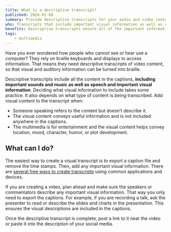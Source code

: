 ```yaml
---
title: What is a descriptive transcript?
published: 2024-02-08
summary: Provide descriptive transcripts for your audio and video content.
who: Transcripts that include important visual information as well as caption content help people who are deaf, blind and people who are deaf-blind.
benefits: Descriptive transcripts ensure all of the important information in your audio and video content is searchable.
tags:
    - multimedia
---
```


Have you ever wondered how people who cannot see or hear use a computer? They rely on braille keyboards and displays to access information. That means they need descriptive transcripts of video content, so that visual and auditory information can be turned into braille. 

Descriptive transcripts include all the content in the captions, **including important sounds and music as well as speech and important visual information**. Deciding what visual information to include takes some practice. It also depends on what type of content is being transcribed. Add visual content to the transcript when:

- Someone speaking refers to the content but doesn’t describe it.
- The visual content conveys useful information and is not included anywhere in the captions.
- The multimedia is for entertainment and the visual content helps convey location,  mood, character, humor, or plot development.

## What can I do?

The easiest way to create a visual transcript is to export a caption file and remove the time stamps. Then, add any important visual information. There are [several free ways to create transcripts](https://accessiblecommunity.org/blog/free-transcription/) using common applications and devices.

If you are creating a video, plan ahead and make sure the speakers or commentators describe any important visual information. That way you only need to export the captions. For example, if you are recording a talk, ask the presenter to read or describe the slides and charts in the presentation. This ensures the visual descriptions are included in the captions. 

Once the descriptive transcript is complete, post a link to it near the video or paste it into the description of your social media.